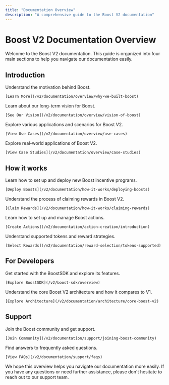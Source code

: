 ```yaml
---
title: "Documentation Overview"
description: "A comprehensive guide to the Boost V2 documentation"
---
```


# Boost V2 Documentation Overview

Welcome to the Boost V2 documentation. This guide is organized into four main sections to help you navigate our documentation easily.

## Introduction

<CardGroup cols={2}>
  <Card title="Why we built Boost" icon="lightbulb">
    Understand the motivation behind Boost.
    
    [Learn More](/v2/documentation/overview/why-we-built-boost)
  </Card>
  
  <Card title="Vision of Boost" icon="eye">
    Learn about our long-term vision for Boost.
    
    [See Our Vision](/v2/documentation/overview/vision-of-boost)
  </Card>
  
  <Card title="Use Cases" icon="list-check">
    Explore various applications and scenarios for Boost V2.
    
    [View Use Cases](/v2/documentation/overview/use-cases)
  </Card>

  <Card title="Case Studies" icon="microscope">
    Explore real-world applications of Boost V2.
    
    [View Case Studies](/v2/documentation/overview/case-studies)
  </Card>
</CardGroup>

## How it works

<CardGroup cols={2}>
  <Card title="Deploying Boosts" icon="rocket">
    Learn how to set up and deploy new Boost incentive programs.
    
    [Deploy Boosts](/v2/documentation/how-it-works/deploying-boosts)
  </Card>
  
  <Card title="Claiming Rewards" icon="gift">
    Understand the process of claiming rewards in Boost V2.
    
    [Claim Rewards](/v2/documentation/how-it-works/claiming-rewards)
  </Card>
  
  <Card title="Action Creation" icon="code">
    Learn how to set up and manage Boost actions.
    
    [Create Actions](/v2/documentation/action-creation/introduction)
  </Card>
  
  <Card title="Reward Selection" icon="coins">
    Understand supported tokens and reward strategies.
    
    [Select Rewards](/v2/documentation/reward-selection/tokens-supported)
  </Card>
</CardGroup>

## For Developers

<CardGroup cols={2}>
  <Card title="Building with BoostSDK" icon="toolbox">
    Get started with the BoostSDK and explore its features.
    
    [Explore BoostSDK](/v2/boost-sdk/overview)
  </Card>
  
  <Card title="Architecture" icon="sitemap">
    Understand the core Boost V2 architecture and how it compares to V1.
    
    [Explore Architecture](/v2/documentation/architecture/core-boost-v2)
  </Card>
</CardGroup>

## Support

<CardGroup cols={2}>
  <Card title="Community and Support" icon="users">
    Join the Boost community and get support.
    
    [Join Community](/v2/documentation/support/joining-boost-community)
  </Card>
  
  <Card title="FAQs" icon="question-circle">
    Find answers to frequently asked questions.
    
    [View FAQs](/v2/documentation/support/faqs)
  </Card>
</CardGroup>

We hope this overview helps you navigate our documentation more easily. If you have any questions or need further assistance, please don't hesitate to reach out to our support team.